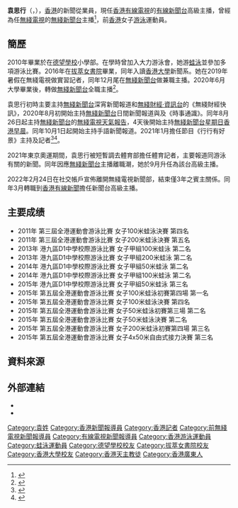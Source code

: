 {{主播資訊
| 主播頭銜     = 
| 主播姓名     = 袁思行
| 主播英文名字 = Cheryl Yuen Sze Hang
| 暱稱         = 
| 綽號         = 
| 主播照片檔案 = 
| 主播照片尺寸 = 
| 主播照片圖說 = 
| 主播出生年分 = 
| 主播出生日期 = {{birth date and age|1997|11|24}}
| 出生地       = {{HKG}}
| 主播逝世年分 = 
| 主播逝世日期 = 
| 逝世地       = 
| 主播年齡     = 
| 國籍         = {{CNHK}}
| 籍貫         = 
| 語言         = [[國語|國語]]、[[英語|英語]]、[[粵語|粵語]]  
| 最高學歷     = 新聞系
| 母校         = {{HK}}[[德望學校|德望學校]]小學部<br>{{HK}}[[拔萃女書院|拔萃女書院]]<br>{{flagicon|HKG}} [[香港大學|香港大學]]
| 所屬         = [[無綫電視|無綫電視]]（2019年至2022年）<br>[[香港有線電視|香港有線電視]]（2022年至現在）
| 職歷         = [[無綫電視新聞部|無綫電視新聞部]]（2019年至2022年）<br>[[香港有線新聞|香港有線新聞]]（2022年至今）
| 婚姻狀況     = 未婚
| 配偶         = 
| 宗教信仰     = [[天主教|天主教]]
| 官方網站     = 
| 備註         = 曾加入大力游泳會及參賽，在多項游泳比賽中奪獎
}}

'''袁思行'''（{{lang-en |Cheryl Yuen Sze Hang}}，{{bd|1997年|11月24日|catIdx=Y袁}}），[[香港|香港]]的新聞從業員，現任[[香港有線電視|香港有線電視]]的[[有線新聞台|有線新聞台]]高級主播，曾經為任[[無綫電視|無綫電視]]的[[無綫新聞台|無綫新聞台]]主播<ref>{{Cite web |url=https://www.hk01.com/%E5%8D%B3%E6%99%82%E5%A8%9B%E6%A8%82/569438/%E4%B8%8A%E4%BD%8D%E6%96%B0%E8%81%9E%E5%A5%B3%E7%A5%9E%E8%A2%81%E6%80%9D%E8%A1%8C%E8%A1%8C%E5%B1%B1%E9%83%BD%E5%92%81%E9%9D%9A-%E8%BD%89%E5%81%9A%E7%84%A1%E7%B6%AB%E5%85%A8%E8%81%B7%E4%B8%BB%E6%92%AD%E5%80%8B%E4%BA%BA%E8%83%8C%E6%99%AF%E5%A4%A7%E8%B5%B7%E5%BA%95 |title=上位新聞女神袁思行行山都咁靚　轉做無綫全職主播個人背景大起底 |access-date=2021-01-03 |archive-date=2022-03-19 |archive-url=https://web.archive.org/web/20220319082628/https://www.hk01.com/%E5%8D%B3%E6%99%82%E5%A8%9B%E6%A8%82/569438/%E4%B8%8A%E4%BD%8D%E6%96%B0%E8%81%9E%E5%A5%B3%E7%A5%9E%E8%A2%81%E6%80%9D%E8%A1%8C%E8%A1%8C%E5%B1%B1%E9%83%BD%E5%92%81%E9%9D%9A-%E8%BD%89%E5%81%9A%E7%84%A1%E7%B6%AB%E5%85%A8%E8%81%B7%E4%B8%BB%E6%92%AD%E5%80%8B%E4%BA%BA%E8%83%8C%E6%99%AF%E5%A4%A7%E8%B5%B7%E5%BA%95 |dead-url=no }}</ref>，前[[香港|香港]]女子[[游泳|游泳]]運動員。

==簡歷==
2010年畢業於在[[德望學校|德望學校]]小學部。在學時曾加入大力游泳會，她游[[蛙泳|蛙泳]]並參加多項游泳比賽。2016年在[[拔萃女書院|拔萃女書院]]畢業，同年入讀[[香港大學|香港大學]]新聞系。她在2019年暑假在無綫電視做實習記者，同年12月尾在[[無綫新聞台|無綫新聞台]]做兼職主播。2020年6月大學畢業後，轉做[[無綫新聞台|無綫新聞台]]全職主播<ref>{{Cite web |url=https://hd.stheadline.com/news/columns/0/20210514/925897/%E5%B0%88%E6%AC%84-Executive%E6%97%A5%E8%A8%98-%E7%84%A1%E7%B7%9A%E6%96%B0%E8%81%9E%E5%B0%8F%E8%8A%B1%E8%A2%81%E6%80%9D%E8%A1%8C-%E5%A4%96%E8%A1%A8%E7%94%9C%E7%BE%8E%E7%AB%9F%E4%BF%82%E6%B8%B8%E6%B3%B3%E5%81%A5%E5%B0%87 |title=Executive日記——無線新聞小花袁思行 外表甜美竟係游泳健將 |access-date=2021-05-14 |archive-date=2021-05-24 |archive-url=https://web.archive.org/web/20210524150612/https://hd.stheadline.com/news/columns/0/20210514/925897/%E5%B0%88%E6%AC%84-Executive%E6%97%A5%E8%A8%98-%E7%84%A1%E7%B7%9A%E6%96%B0%E8%81%9E%E5%B0%8F%E8%8A%B1%E8%A2%81%E6%80%9D%E8%A1%8C-%E5%A4%96%E8%A1%A8%E7%94%9C%E7%BE%8E%E7%AB%9F%E4%BF%82%E6%B8%B8%E6%B3%B3%E5%81%A5%E5%B0%87 |dead-url=no }}</ref>。

袁思行初時主要主持[[無綫新聞台|無綫新聞台]]深宵新聞報道和[[無綫財經·資訊台|無綫財經·資訊台]]的《無綫財經快訊》，2020年8月初開始主持[[無綫新聞台|無綫新聞台]]日間新聞報道與及《時事通識》。同年8月26日起主持[[無綫新聞台|無綫新聞台]]的[[無綫電視天氣報告|無綫電視天氣報告]]，4天後開始主持[[無綫新聞台|無綫新聞台]][[星期日香港早晨|星期日香港早晨]]。同年10月1日起開始主持手語新聞報道。2021年1月擔任節目《行行有好景》主持及記者<ref>{{Cite web |url=https://hk.on.cc/hk/bkn/cnt/entertainment/20210425/bkn-20210425111430817-0425_00862_001.html |title=新聞小花袁思行帶大家行山　燦爛笑容迷死人！ |access-date=2021-04-25 |archive-date=2021-05-24 |archive-url=https://web.archive.org/web/20210524150611/https://hk.on.cc/hk/bkn/cnt/entertainment/20210425/bkn-20210425111430817-0425_00862_001.html |dead-url=no }}</ref><ref>{{Cite web |url=https://www.hk01.com/%E5%8D%B3%E6%99%82%E5%A8%9B%E6%A8%82/616610/%E8%A1%8C%E8%A1%8C%E6%9C%89%E5%A5%BD%E6%99%AF-%E8%A2%81%E6%80%9D%E8%A1%8C%E7%B2%89%E7%B4%85look%E8%A1%8C%E4%B8%8A%E6%B0%B4%E9%A6%AC%E8%8D%89%E5%A3%9F-%E7%87%A6%E7%88%9B%E7%AC%91%E5%AE%B9%E7%8D%B2%E8%AE%9A%E9%81%8B%E5%8B%95%E5%A5%B3%E7%A5%9E |title=行行有好景︱袁思行粉紅Look行上水馬草壟　燦爛笑容獲讚運動女神 |access-date=2021-04-24 |archive-date=2021-05-24 |archive-url=https://web.archive.org/web/20210524150617/https://www.hk01.com/%E5%8D%B3%E6%99%82%E5%A8%9B%E6%A8%82/616610/%E8%A1%8C%E8%A1%8C%E6%9C%89%E5%A5%BD%E6%99%AF-%E8%A2%81%E6%80%9D%E8%A1%8C%E7%B2%89%E7%B4%85look%E8%A1%8C%E4%B8%8A%E6%B0%B4%E9%A6%AC%E8%8D%89%E5%A3%9F-%E7%87%A6%E7%88%9B%E7%AC%91%E5%AE%B9%E7%8D%B2%E8%AE%9A%E9%81%8B%E5%8B%95%E5%A5%B3%E7%A5%9E |dead-url=no }}</ref>。

2021年東京奧運期間，袁思行被短暫調去體育部擔任體育記者，主要報道同游泳有關的新聞。同年因應[[無綫新聞台|無綫新聞台]]主播離職潮，她於9月升任為該台高級主播。

2022年2月24日在社交帳戶宣佈離開無綫電視新聞部，結束僅3年之賓主關係。同年3月轉職到[[香港有線新聞|香港有線新聞]]擔任新聞台高級主播。

==主要成绩==
*2011年  第三屆全港運動會游泳比賽 女子100米蛙泳決賽 第四名
*2011年  第三屆全港運動會游泳比賽 女子200米蛙泳決賽 第五名
*2013年  港九區D1中學校際游泳比賽 女子甲組100米蛙泳 第二名
*2013年  港九區D1中學校際游泳比賽 女子甲組200米蛙泳 第二名
*2014年  港九區D1中學校際游泳比賽 女子甲組50米蛙泳 第二名
*2014年  港九區D1中學校際游泳比賽 女子甲組100米蛙泳 第二名
*2015年  港九區D1中學校際游泳比賽 女子甲組50米蛙泳 第三名
*2015年  第五屆全港運動會游泳比賽 女子100米蛙泳初賽第四場 第一名
*2015年  第五屆全港運動會游泳比賽 女子100米蛙泳決賽 第四名
*2015年  第五屆全港運動會游泳比賽 女子50米蛙泳初賽第三場 第二名
*2015年  第五屆全港運動會游泳比賽 女子50米蛙泳決賽 第二名
*2015年  第五屆全港運動會游泳比賽 女子200米蛙泳初賽第四場 第三名
*2015年  第五屆全港運動會游泳比賽 女子4x50米自由式接力決賽 第三名

==資料來源==
{{reflist}}

==外部連結==
*{{Instagram|yuenszehang}}
*{{Facebook|lyrehcneuy}}


[[Category:袁姓|Category:袁姓]]
[[Category:香港新聞報導員|Category:香港新聞報導員]]
[[Category:香港記者|Category:香港記者]]
[[Category:前無綫電視新聞報導員|Category:前無綫電視新聞報導員]]
[[Category:有線電視新聞報導員|Category:有線電視新聞報導員]]
[[Category:香港游泳運動員|Category:香港游泳運動員]]
[[Category:蛙泳運動員|Category:蛙泳運動員]]
[[Category:德望學校校友|Category:德望學校校友]]
[[Category:拔萃女書院校友|Category:拔萃女書院校友]]
[[Category:香港大學校友|Category:香港大學校友]]
[[Category:香港天主教徒|Category:香港天主教徒]]
[[Category:香港廣東人|Category:香港廣東人]]